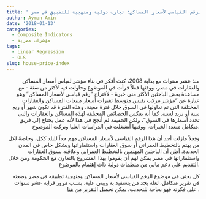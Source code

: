 ```yaml
---
title: ' الرقم القياسي لأسعار المساكن: تجارب دولية ومنهجية للتطبيق في مصر' 
author: Ayman Amin
date: '2018-01-13'
categories:
  - Composite Indicators
  - مؤشرات مصرية
tags:
  - Linear Regression
  - OLS
slug: house-price-index
---
```



<p align="right">
منذ عشر سنوات مع بداية 2008، كنت أفكر في بناء مؤشر لقياس أسعار المساكن والعقارات في مصر، ووقتها فعلاً قرأت في الموضوع وحاولت فيه لأكثر من سنة - مع مساعدة بعض الباحثين الأكثر مني خبرة - لأقتراح "رقم قياسي لأسعار المساكن" وهو عبارة عن "مؤشر مركب يقيس متوسط تغيرات أسعار مبيعات المساكن والعقارات المختلفة التي تم تداولها في السوق خلال فترة معينة، وهذه الفترة قد تكون شهر أو ربع سنة أو تزيد لسنة. كما أنه يعكس الخصائص المختلفة لهذه المساكن والعقارات والتي تحدد أسعارها في السوق"، ولكن الحقيقة لم أنجح في هذا لأنه عمل يحتاج إلي فريق متكامل متعدد الخبرات، ووقتها أنشغلت في الدراسات العليا وتركت الموضوع.  
</p>

<p align="right"> 
وفعلاً مازلت أجد أن هذا الرقم القياسي لأسعار المساكن مهم جداً للبلد ككل، وخاصةً لكل من يهتم بالتخطيط العمراني أو سوق العقارات واستثماراتها وبشكل خاص في المدن الجديدة.
أظن أن الباحثين المهتمين بالتخطيط العمراني وعلاقته بسوق العقارات واستثماراتها في مصر يمكن لهم أن يقوموا بهذا المشروع بالتعاون مع الحكومة ومن خلال التقديم علي دعم مالي من منظمات دولية ذات إهتمام بالموضوع.  
</p>


<p align="right"> 
كل بحثي في موضوع الرقم القياسي لأسعار المساكن ومنهجية تطبيقه في مصر وضعته في تقرير متكامل، لعله يجد من يستفيد به ويبني عليه. بسبب مرور قرابة عشر سنوات علي فكرته فهو بحاجة للتحديث. يمكن تحميل التقرير من <a href = "https://www.researchgate.net/publication/322452580_House_Price_Index_International_Experiences_and_A_Methodology_for_Application_in_Egypt_In_Arabic"> هنا</a> .
</p>

